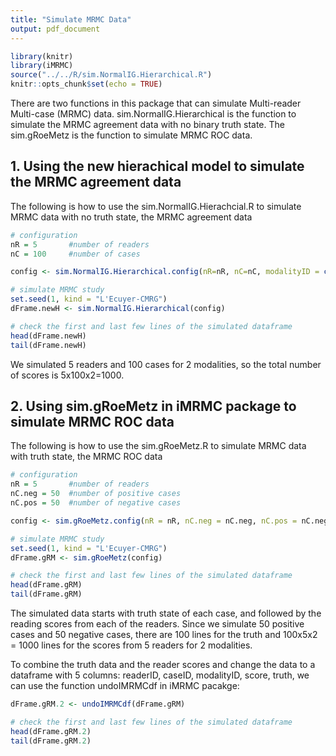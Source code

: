 ```yaml
---
title: "Simulate MRMC Data"
output: pdf_document
---
```



```r
library(knitr)
library(iMRMC)
source("../../R/sim.NormalIG.Hierarchical.R")
knitr::opts_chunk$set(echo = TRUE)
```

There are two functions in this package that can simulate Multi-reader Multi-case (MRMC) data. sim.NormalIG.Hierarchical is the function to simulate the MRMC agreement data with no binary truth state. The sim.gRoeMetz is the function to simulate MRMC ROC data.

## 1. Using the new hierachical model to simulate the MRMC agreement data

The following is how to use the sim.NormalIG.Hierachcial.R to simulate MRMC data with no truth state, the MRMC agreement data

```r

# configuration
nR = 5       #number of readers
nC = 100     #number of cases

config <- sim.NormalIG.Hierarchical.config(nR=nR, nC=nC, modalityID = c("testA","testB")) 

# simulate MRMC study
set.seed(1, kind = "L'Ecuyer-CMRG")
dFrame.newH <- sim.NormalIG.Hierarchical(config)

# check the first and last few lines of the simulated dataframe
head(dFrame.newH)
tail(dFrame.newH)
```

We simulated 5 readers and 100 cases for 2 modalities, so the total number of scores is 5x100x2=1000.

## 2. Using sim.gRoeMetz in iMRMC package to simulate MRMC ROC data

The following is how to use the sim.gRoeMetz.R to simulate MRMC data with truth state, the MRMC ROC data

```r

# configuration
nR = 5       #number of readers
nC.neg = 50  #number of positive cases
nC.pos = 50  #number of negative cases

config <- sim.gRoeMetz.config(nR = nR, nC.neg = nC.neg, nC.pos = nC.neg)

# simulate MRMC study
set.seed(1, kind = "L'Ecuyer-CMRG")
dFrame.gRM <- sim.gRoeMetz(config)

# check the first and last few lines of the simulated dataframe
head(dFrame.gRM)
tail(dFrame.gRM)
```

The simulated data starts with truth state of each case, and followed by the reading scores from each of the readers. Since we simulate 50 positive cases and 50 negative cases, there are 100 lines for the truth and 100x5x2 = 1000 lines for the scores from 5 readers for 2 modalities.

To combine the truth data and the reader scores and change the data to a dataframe with 5 columns: readerID, caseID, modalityID, score, truth, we can use the function undoIMRMCdf in iMRMC pacakge:
```r
dFrame.gRM.2 <- undoIMRMCdf(dFrame.gRM)

# check the first and last few lines of the simulated dataframe
head(dFrame.gRM.2)
tail(dFrame.gRM.2)
```
